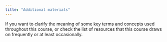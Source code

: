 ```yaml
---
title: "Additional materials"
---
```


If you want to clarify the meaning of some key terms and concepts used throughout this course, or check the list of resources that this course draws on frequently or at least occasionally.

